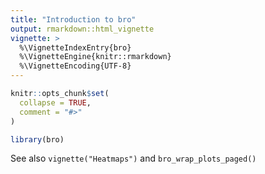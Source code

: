 ```yaml
---
title: "Introduction to bro"
output: rmarkdown::html_vignette
vignette: >
  %\VignetteIndexEntry{bro}
  %\VignetteEngine{knitr::rmarkdown}
  %\VignetteEncoding{UTF-8}
---
```


```r
knitr::opts_chunk$set(
  collapse = TRUE,
  comment = "#>"
)
```

```r
library(bro)
```

See also `vignette("Heatmaps")` and `bro_wrap_plots_paged()`
